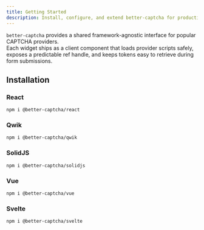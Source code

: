 ```yaml
---
title: Getting Started
description: Install, configure, and extend better-captcha for production-ready CAPTCHA integrations.
---
```


`better-captcha` provides a shared framework-agnostic interface for popular CAPTCHA providers.   
Each widget ships as a client component that loads provider scripts safely, exposes a predictable ref handle, and keeps tokens easy to retrieve during form submissions.

## Installation

### React
```npm
npm i @better-captcha/react
```

### Qwik
```npm
npm i @better-captcha/qwik
```

### SolidJS
```npm
npm i @better-captcha/solidjs
```

### Vue
```npm
npm i @better-captcha/vue
```

### Svelte
```npm
npm i @better-captcha/svelte
```
